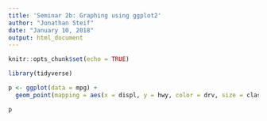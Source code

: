 ```yaml
---
title: 'Seminar 2b: Graphing using ggplot2'
author: "Jonathan Steif"
date: "January 10, 2018"
output: html_document
---
```


```r
knitr::opts_chunk$set(echo = TRUE)
```

```r
library(tidyverse)
```

```r
p <- ggplot(data = mpg) + 
  geom_point(mapping = aes(x = displ, y = hwy, color = drv, size = class))

p
```

